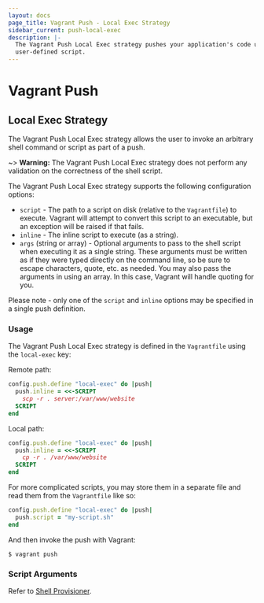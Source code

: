 ```yaml
---
layout: docs
page_title: Vagrant Push - Local Exec Strategy
sidebar_current: push-local-exec
description: |-
  The Vagrant Push Local Exec strategy pushes your application's code using a
  user-defined script.
---
```


# Vagrant Push

## Local Exec Strategy

The Vagrant Push Local Exec strategy allows the user to invoke an arbitrary
shell command or script as part of a push.

~> **Warning:** The Vagrant Push Local Exec strategy does not
perform any validation on the correctness of the shell script.

The Vagrant Push Local Exec strategy supports the following configuration
options:

- `script` - The path to a script on disk (relative to the `Vagrantfile`) to
  execute. Vagrant will attempt to convert this script to an executable, but an
  exception will be raised if that fails.
- `inline` - The inline script to execute (as a string).
- `args` (string or array) - Optional arguments to pass to the shell script when executing it
  as a single string. These arguments must be written as if they were typed
  directly on the command line, so be sure to escape characters, quote,
  etc. as needed. You may also pass the arguments in using an array. In this
  case, Vagrant will handle quoting for you.

Please note - only one of the `script` and `inline` options may be specified in
a single push definition.

### Usage

The Vagrant Push Local Exec strategy is defined in the `Vagrantfile` using the
`local-exec` key:

Remote path:

```ruby
config.push.define "local-exec" do |push|
  push.inline = <<-SCRIPT
    scp -r . server:/var/www/website
  SCRIPT
end
```

Local path:

```ruby
config.push.define "local-exec" do |push|
  push.inline = <<-SCRIPT
    cp -r . /var/www/website
  SCRIPT
end
```

For more complicated scripts, you may store them in a separate file and read
them from the `Vagrantfile` like so:

```ruby
config.push.define "local-exec" do |push|
  push.script = "my-script.sh"
end
```

And then invoke the push with Vagrant:

```shell
$ vagrant push
```

### Script Arguments

Refer to [Shell Provisioner](/docs/provisioning/shell.html).
